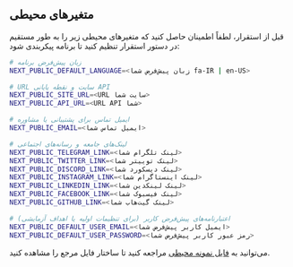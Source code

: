 ## متغیرهای محیطی

قبل از استقرار، لطفاً اطمینان حاصل کنید که متغیرهای محیطی زیر را به طور مستقیم در دستور استقرار تنظیم کنید تا برنامه پیکربندی شود:

```bash
# زبان پیش‌فرض برنامه
NEXT_PUBLIC_DEFAULT_LANGUAGE=<زبان پیش‌فرض شما fa-IR | en-US>

# URL سایت و نقطه پایانی API
NEXT_PUBLIC_SITE_URL=<URL سایت شما>
NEXT_PUBLIC_API_URL=<URL API شما>

# ایمیل تماس برای پشتیبانی یا مشاوره
NEXT_PUBLIC_EMAIL=<ایمیل تماس شما>

# لینک‌های جامعه و رسانه‌های اجتماعی
NEXT_PUBLIC_TELEGRAM_LINK=<لینک تلگرام شما>
NEXT_PUBLIC_TWITTER_LINK=<لینک توییتر شما>
NEXT_PUBLIC_DISCORD_LINK=<لینک دیسکورد شما>
NEXT_PUBLIC_INSTAGRAM_LINK=<لینک اینستاگرام شما>
NEXT_PUBLIC_LINKEDIN_LINK=<لینک لینکدین شما>
NEXT_PUBLIC_FACEBOOK_LINK=<لینک فیسبوک شما>
NEXT_PUBLIC_GITHUB_LINK=<لینک گیت‌هاب شما>

# اعتبارنامه‌های پیش‌فرض کاربر (برای تنظیمات اولیه یا اهداف آزمایشی)
NEXT_PUBLIC_DEFAULT_USER_EMAIL=<ایمیل کاربر پیش‌فرض شما>
NEXT_PUBLIC_DEFAULT_USER_PASSWORD=<رمز عبور کاربر پیش‌فرض شما>
```

می‌توانید به [فایل نمونه محیطی](https://github.com/perfect-panel/ppanel-web/blob/main/apps/user/.env.template) مراجعه کنید تا ساختار فایل مرجع را مشاهده کنید.



<Giscus />
